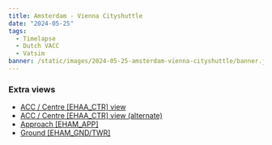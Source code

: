 ```yaml
---
title: Amsterdam - Vienna Cityshuttle
date: "2024-05-25"
tags:
  - Timelapse
  - Dutch VACC
  - Vatsim
banner: /static/images/2024-05-25-amsterdam-vienna-cityshuttle/banner.jpg
---
```


<Youtube id="MCD0E947LV0" />

### Extra views

- [ACC / Centre [EHAA_CTR] view](https://youtu.be/QQ5nxyWLLVA)
- [ACC / Centre [EHAA_CTR] view (alternate)](https://youtu.be/8GQtJVSdhTY)
- [Approach [EHAM_APP]](https://youtu.be/_YzoSVPzXPk)
- [Ground [EHAM_GND/TWR]](https://youtu.be/mn1OnT0RB5w)
